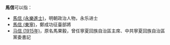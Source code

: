 '''馬信'''可以指：
* [[馬信_(永樂進士)|馬信 (永樂進士)]]，明朝政治人物，永乐进士
* [[馬信_(東寧)|馬信 (東寧)]]，鄭成功征臺部將
* [[马信_(1915年)|马信 (1915年)]]，原名馬果毅，曾任寧夏回族自治區主席、中共寧夏回族自治區黨委書記
{{Disambiguation|X|Cat=二字马姓人名消歧义}}